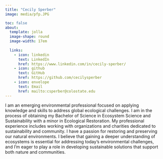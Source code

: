 ```yaml
---
title: "Cecily Sperber"
image: media/pfp.JPG

toc: false
about:
  template: jolla
  image-shape: round
  image-width: 17em
  
  links:
    - icon: linkedin
      text: LinkedIn
      href: https://www.linkedin.com/in/cecily-sperber/
    - icon: github
      text: GitHub
      href: https://github.com/cecilysperber
    - icon: envelope
      text: Email
      href: mailto:csperber@colostate.edu
---
```


I am an emerging environmental professional focused on applying knowledge and skills to address global ecological challenges. I am in the process of obtaining my Bachelor of Science in Ecosystem Science and Sustainability with a minor in Ecological Restoration. My professional experience includes working with organizations and charities dedicated to sustainability and community. I have a passion for restoring and preserving our natural environments. I believe that gaining a deeper understanding of ecosystems is essential for addressing today’s environmental challenges, and I’m eager to play a role in developing sustainable solutions that support both nature and communities.
